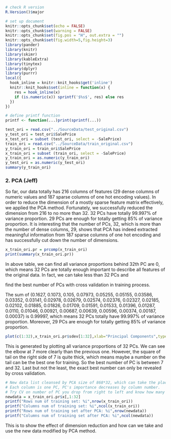 ```r
# check R version
R.Version()$major

# set up document
knitr::opts_chunk$set(echo = FALSE)
knitr::opts_chunk$set(warning = FALSE)
knitr::opts_chunk$set(fig.pos = "H", out.extra = "")
knitr::opts_chunk$set(fig.width=5,fig.height=3)
library(pander)
library(knitr)
library(skimr)
library(kableExtra)
library(tinytex)
library(dplyr)
library(purrr)
local({
  hook_inline = knitr::knit_hooks$get('inline')
  knitr::knit_hooks$set(inline = function(x) {
    res = hook_inline(x)
    if (is.numeric(x)) sprintf('$%s$', res) else res
  })
})

# define printf function
printf <- function(...)print(sprintf(...))
```

```r
test_ori = read.csv("../SourceData/test_original.csv")
y_test_ori = test_ori$SalePrice
x_test_ori = subset (test_ori, select = -SalePrice)
train_ori = read.csv("../SourceData/train_original.csv")
y_train_ori = train_ori$SalePrice
x_train_ori = subset (train_ori, select = -SalePrice)
y_train_ori = as.numeric(y_train_ori)
y_test_ori = as.numeric(y_test_ori)
summary(y_train_ori)
```

### 2. PCA (Jeff)
So far, our data totally has 216 columns of features (29 dense columns of numeric values and 187 sparse columns of one hot encoding values). In order to reduce the dimension of a mostly sparse feature matrix effectively, we applied the PCA method. Fortunately, we successfully reduced the dimension from 216 to no more than 32. 32 PCs have totally 99.997% of variance proportion. 29 PCs are enough for totally getting 85% of variance proportion. It is interesting that the number of PCs, 32, which is more than the number of dense columns, 29, shows that PCA has indeed extracted meaningful information from 187 sparse columns of one hot encoding and has successfully cut down the number of dimensions. 

```r
x_train_ori.pr = prcomp(x_train_ori)
print(summary(x_train_ori.pr))
```

In above table, we can find all variance proportions behind 32th PC are 0, which means 32 PCs are totally enough important to describe all features of the original data. In fact, we can take less than 32 PCs and 

find the best number of PCs with cross validation in training process. 

The sum of (0.1627, 0.1073, 0.105, 0.07973, 0.05255, 0.05155, 0.03586, 0.03352, 0.03141, 0.02978, 0.02679, 0.02574, 0.02376, 0.02327, 0.02185, 0.02102, 0.01885, 0.01826, 0.01709, 0.01591, 0.01533, 0.01396, 0.01287, 0.0110, 0.01046, 0.00921, 0.00687, 0.00639, 0.00596, 0.00374, 0.00187, 0.00037) is 0.99997, which means 32 PCs totally have 99.997% of variance proportion. Moreover, 29 PCs are enough for totally getting 85% of variance proportion.
```r
plot(c(1:32),x_train_ori.pr$sdev[1:32],xlab="Principal Components",type ="l",ylab="Prop. Variance Explained",main="Prop. Variance Elbow")
```

This is generated by plotting all variance proportions of 32 PCs. We can see the elbow at 7 more clearly than the previous one. However, the square of tail on the right side of 7 is quite thick, which means maybe a number on the tail can be the best one for training. So the best number of PC is between 7 and 32. Last but not the least, the exact best number can only be revealed by cross validation.

```r
# New data list cleansed by PCA size of 868*32, which can take the place of original data. 
# Each column is one PC, PC's importance decreases by column number.
# Try CV on number of PC you drop from right to left and know how many PCs are best to use.
newdata = x_train_ori.pr$x[,1:32]
printf("Rows num of training set: %i",nrow(x_train_ori))
printf("Columns num of training set: %i",ncol(x_train_ori))
printf("Rows num of training set after PCA: %i",nrow(newdata))
printf("Columns num of training set after PCA: %i",ncol(newdata))
```

This is to show the effect of dimension reduction and how can we take and use the new data modified by PCA method.